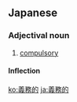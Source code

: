 ==Japanese==
{{ja-kanjitab|義|務|的}}

===Adjectival noun===
{{ja-adj|ぎむてき|infl=na}}

# [[compulsory]]

====Inflection====
{{ja-na|義務的|ぎむてき}}

[[ko:義務的]]
[[ja:義務的]]